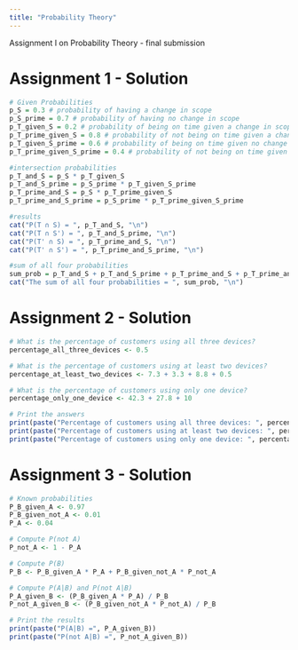 ```yaml
---
title: "Probability Theory"
---
```


::: callout-note
Assignment I on Probability Theory - final submission
:::


# Assignment 1 - Solution 


```r
# Given Probabilities
p_S = 0.3 # probability of having a change in scope
p_S_prime = 0.7 # probability of having no change in scope
p_T_given_S = 0.2 # probability of being on time given a change in scope
p_T_prime_given_S = 0.8 # probability of not being on time given a change in scope
p_T_given_S_prime = 0.6 # probability of being on time given no change in scope
p_T_prime_given_S_prime = 0.4 # probability of not being on time given no change in scope

#intersection probabilities
p_T_and_S = p_S * p_T_given_S
p_T_and_S_prime = p_S_prime * p_T_given_S_prime
p_T_prime_and_S = p_S * p_T_prime_given_S
p_T_prime_and_S_prime = p_S_prime * p_T_prime_given_S_prime

#results
cat("P(T ∩ S) = ", p_T_and_S, "\n")
cat("P(T ∩ S') = ", p_T_and_S_prime, "\n")
cat("P(T' ∩ S) = ", p_T_prime_and_S, "\n")
cat("P(T' ∩ S') = ", p_T_prime_and_S_prime, "\n")

#sum of all four probabilities
sum_prob = p_T_and_S + p_T_and_S_prime + p_T_prime_and_S + p_T_prime_and_S_prime
cat("The sum of all four probabilities = ", sum_prob, "\n")

```

# Assignment 2 - Solution
```r
# What is the percentage of customers using all three devices?
percentage_all_three_devices <- 0.5

# What is the percentage of customers using at least two devices?
percentage_at_least_two_devices <- 7.3 + 3.3 + 8.8 + 0.5

# What is the percentage of customers using only one device?
percentage_only_one_device <- 42.3 + 27.8 + 10

# Print the answers
print(paste("Percentage of customers using all three devices: ", percentage_all_three_devices, "%"))
print(paste("Percentage of customers using at least two devices: ", percentage_at_least_two_devices, "%"))
print(paste("Percentage of customers using only one device: ", percentage_only_one_device, "%"))

```

# Assignment 3 - Solution
```r
# Known probabilities
P_B_given_A <- 0.97
P_B_given_not_A <- 0.01
P_A <- 0.04

# Compute P(not A)
P_not_A <- 1 - P_A

# Compute P(B)
P_B <- P_B_given_A * P_A + P_B_given_not_A * P_not_A

# Compute P(A|B) and P(not A|B)
P_A_given_B <- (P_B_given_A * P_A) / P_B
P_not_A_given_B <- (P_B_given_not_A * P_not_A) / P_B

# Print the results
print(paste("P(A|B) =", P_A_given_B))
print(paste("P(not A|B) =", P_not_A_given_B))

```




